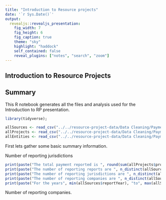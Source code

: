 ```yaml
---
title: "Introduction to Resource projects"
date: '`r Sys.Date()`'
output:
  revealjs::revealjs_presentation:
    fig_width: 7
    fig_height: 6
    fig_caption: true
    theme: "sky"
    highlight: "haddock"
    self_contained: false
    reveal_plugins: ["notes", "search", "zoom"]
---
```

## Introduction to Resource Projects

## Summary
This R notebook generates all the files and analysis used for the Introduction to RP presentation.

```r
library(tidyverse);

allSources <- read_csv("../../resource-project-data/Data Cleaning/Payment Data Pipeline/data/Current website data/allSource.csv")
allProjects <- read_csv("../../resource-project-data/Data Cleaning/Payment Data Pipeline/data/Current website data/allProject.csv")
allEntities <- read_csv("../../resource-project-data/Data Cleaning/Payment Data Pipeline/data/Current website data/allEntity.csv")
```

First lets gather some basic summary information.

Number of reporting jurisdictions
```r
print(paste("The total payment reported is ", round(sum(allProjects$projectPayment, na.rm = T)/1e9, 1), "billion USD"))
print(paste("The number of reporting reports are ", n_distinct(allSources$sourceID)))
print(paste("The number of reporting jurisdictions are ", n_distinct(allSources$reportingCountry)))
print(paste("The number of reporting companies are ", n_distinct(allSources$reportingCompany)))
print(paste("For the years", min(allSources$reportYear), "to", max(allSources$reportYear)))

```
Number of reporting companies.


